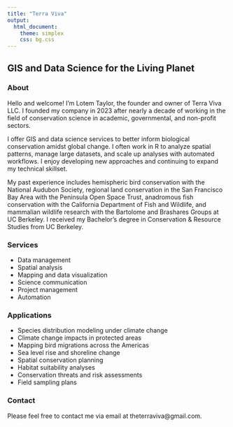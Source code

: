 ```yaml
---
title: "Terra Viva"
output:
  html_document:
    theme: simplex
    css: bg.css
---
```


## GIS and Data Science for the Living Planet {.tabset .tabset-fade .tabset-pills}

### About

Hello and welcome! I'm Lotem Taylor, the founder and owner of Terra Viva LLC. I founded my company in 2023 after nearly a decade of working in the field of conservation science in academic, governmental, and non-profit sectors.

I offer GIS and data science services to better inform biological conservation amidst global change. I often work in R to analyze spatial patterns, manage large datasets, and scale up analyses with automated workflows. I enjoy developing new approaches and continuing to expand my technical skillset.

My past experience includes hemispheric bird conservation with the National Audubon Society, regional land conservation in the San Francisco Bay Area with the Peninsula Open Space Trust, anadromous fish conservation with the California Department of Fish and Wildlife, and mammalian wildlife research with the Bartolome and Brashares Groups at UC Berkeley. I received my Bachelor’s degree in Conservation & Resource Studies from UC Berkeley.

### Services

* Data management
* Spatial analysis
* Mapping and data visualization
* Science communication
* Project management
* Automation

### Applications

* Species distribution modeling under climate change
* Climate change impacts in protected areas
* Mapping bird migrations across the Americas
* Sea level rise and shoreline change
* Spatial conservation planning
* Habitat suitability analyses
* Conservation threats and risk assessments
* Field sampling plans

### Contact

Please feel free to contact me via email at theterraviva@gmail.com.

